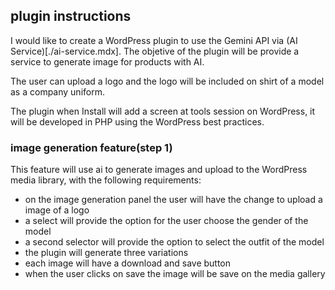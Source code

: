 ## plugin instructions

I would like to create a WordPress plugin to use the Gemini API via (AI Service)[./ai-service.mdx]. The objetive of the plugin will be provide a service to generate image for products with AI.

The user can upload a logo and the logo will be included on shirt of a model as a company uniform.

The plugin when Install will add a screen at tools session on WordPress, it will be developed in PHP using the WordPress best practices.

### image generation feature(step 1)

This feature will use ai to generate images and upload to the WordPress media library, with the following requirements:

- on the image generation panel the user will have the change to upload a image of a logo
- a select will provide the option for the user choose the gender of the model
- a second selector will provide the option to select the outfit of the model
- the plugin will generate three variations
- each image will have a download and save button
- when the user clicks on save the image will be save on the media gallery
